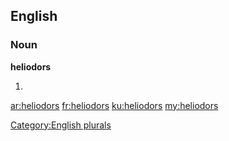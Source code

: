 ==English==

===Noun===
'''heliodors'''

# {{plural of|[[heliodor]]}}

[[Category:English plurals]]

[[ar:heliodors]]
[[fr:heliodors]]
[[ku:heliodors]]
[[my:heliodors]]